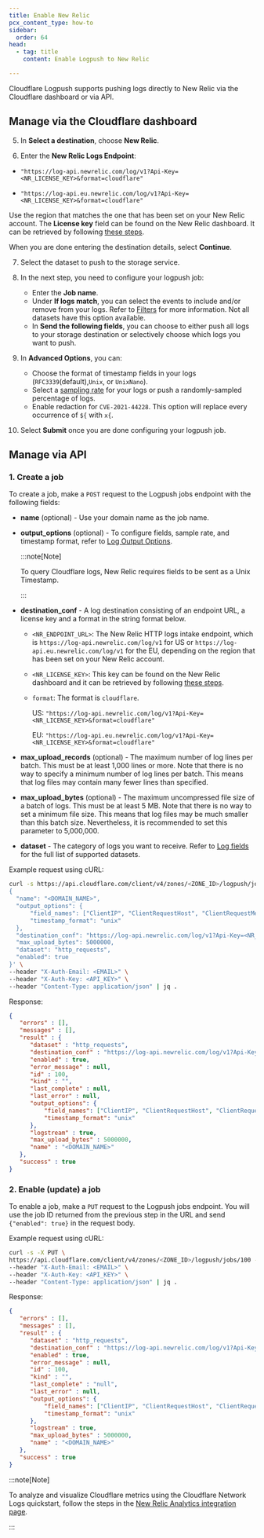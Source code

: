```yaml
---
title: Enable New Relic
pcx_content_type: how-to
sidebar:
  order: 64
head:
  - tag: title
    content: Enable Logpush to New Relic

---
```



Cloudflare Logpush supports pushing logs directly to New Relic via the Cloudflare dashboard or via API.

## Manage via the Cloudflare dashboard

<Render file="enable-logpush-job" />

5. In **Select a destination**, choose **New Relic**.

6. Enter the **New Relic Logs Endpoint**:

  <Tabs> <TabItem label="US">

  * `"https://log-api.newrelic.com/log/v1?Api-Key=<NR_LICENSE_KEY>&format=cloudflare"`

  </TabItem> <TabItem label="EU">

  * `"https://log-api.eu.newrelic.com/log/v1?Api-Key=<NR_LICENSE_KEY>&format=cloudflare"`

  </TabItem> </Tabs>

  Use the region that matches the one that has been set on your New Relic account. The **License key** field can be found on the New Relic dashboard. It can be retrieved by following [these steps](https://docs.newrelic.com/docs/apis/intro-apis/new-relic-api-keys/#manage-license-key).

When you are done entering the destination details, select **Continue**.

7. Select the dataset to push to the storage service.

8. In the next step, you need to configure your logpush job:
   * Enter the **Job name**.
   * Under **If logs match**, you can select the events to include and/or remove from your logs. Refer to [Filters](/logs/reference/filters/) for more information. Not all datasets have this option available.
   * In **Send the following fields**, you can choose to either push all logs to your storage destination or selectively choose which logs you want to push.

9. In **Advanced Options**, you can:
   * Choose the format of timestamp fields in your logs (`RFC3339`(default),`Unix`, or `UnixNano`).
   * Select a [sampling rate](/logs/get-started/api-configuration/#sampling-rate) for your logs or push a randomly-sampled percentage of logs.
   * Enable redaction for `CVE-2021-44228`. This option will replace every occurrence of `${` with `x{`.

10. Select **Submit** once you are done configuring your logpush job.

## Manage via API

<Render file="enable-read-permissions" />

### 1. Create a job

To create a job, make a `POST` request to the Logpush jobs endpoint with the following fields:

* **name** (optional) - Use your domain name as the job name.

* **output\_options** (optional) - To configure fields, sample rate, and timestamp format, refer to [Log Output Options](/logs/reference/log-output-options/).

  :::note[Note]

  To query Cloudflare logs, New Relic requires fields to be sent as a Unix Timestamp. 

  :::

* **destination\_conf** - A log destination consisting of an endpoint URL, a license key and a format in the string format below.

  * `<NR_ENDPOINT_URL>`: The New Relic HTTP logs intake endpoint, which is `https://log-api.newrelic.com/log/v1` for US or `https://log-api.eu.newrelic.com/log/v1` for the EU, depending on the region that has been set on your New Relic account.
  * `<NR_LICENSE_KEY>`: This key can be found on the New Relic dashboard and it can be retrieved by following [these steps](https://docs.newrelic.com/docs/apis/intro-apis/new-relic-api-keys/#manage-license-key).
  * `format`: The format is `cloudflare`.

    US: `"https://log-api.newrelic.com/log/v1?Api-Key=<NR_LICENSE_KEY>&format=cloudflare"`

    EU: `"https://log-api.eu.newrelic.com/log/v1?Api-Key=<NR_LICENSE_KEY>&format=cloudflare"`

* **max\_upload\_records** (optional) - The maximum number of log lines per batch. This must be at least 1,000 lines or more. Note that there is no way to specify a minimum number of log lines per batch. This means that log files may contain many fewer lines than specified.

* **max\_upload\_bytes** (optional) - The maximum uncompressed file size of a batch of logs. This must be at least 5 MB. Note that there is no way to set a minimum file size. This means that log files may be much smaller than this batch size. Nevertheless, it is recommended to set this parameter to 5,000,000.

* **dataset** - The category of logs you want to receive. Refer to [Log fields](/logs/reference/log-fields/) for the full list of supported datasets.

Example request using cURL:

```bash
curl -s https://api.cloudflare.com/client/v4/zones/<ZONE_ID>/logpush/jobs -X POST -d '
{
  "name": "<DOMAIN_NAME>",
  "output_options": {
      "field_names": ["ClientIP", "ClientRequestHost", "ClientRequestMethod", "ClientRequestURI", "EdgeEndTimestamp","EdgeResponseBytes", "EdgeResponseStatus", "EdgeStartTimestamp", "RayID"],
      "timestamp_format": "unix"
  },
  "destination_conf": "https://log-api.newrelic.com/log/v1?Api-Key=<NR_LICENSE_KEY>&format=cloudflare",
  "max_upload_bytes": 5000000,
  "dataset": "http_requests",
  "enabled": true
}' \
--header "X-Auth-Email: <EMAIL>" \
--header "X-Auth-Key: <API_KEY>" \
--header "Content-Type: application/json" | jq .
```

Response:

```json
{
   "errors" : [],
   "messages" : [],
   "result" : {
      "dataset" : "http_requests",
      "destination_conf" : "https://log-api.newrelic.com/log/v1?Api-Key=<NR_LICENSE_KEY>&format=cloudflare",
      "enabled" : true,
      "error_message" : null,
      "id" : 100,
      "kind" : "",
      "last_complete" : null,
      "last_error" : null,
      "output_options": {
          "field_names": ["ClientIP", "ClientRequestHost", "ClientRequestMethod", "ClientRequestURI", "EdgeEndTimestamp","EdgeResponseBytes", "EdgeResponseStatus", "EdgeStartTimestamp", "RayID"],
          "timestamp_format": "unix"
      },
      "logstream" : true,
      "max_upload_bytes" : 5000000,
      "name" : "<DOMAIN_NAME>"
   },
   "success" : true
}
```

### 2. Enable (update) a job

To enable a job, make a `PUT` request to the Logpush jobs endpoint. You will use the job ID returned from the previous step in the URL and send `{"enabled": true}` in the request body.

Example request using cURL:

```bash
curl -s -X PUT \
https://api.cloudflare.com/client/v4/zones/<ZONE_ID>/logpush/jobs/100 -d'{"enabled":true}' \
--header "X-Auth-Email: <EMAIL>" \
--header "X-Auth-Key: <API_KEY>" \
--header "Content-Type: application/json" | jq .
```

Response:

```json
{
   "errors" : [],
   "messages" : [],
   "result" : {
      "dataset" : "http_requests",
      "destination_conf" : "https://log-api.newrelic.com/log/v1?Api-Key=<NR_LICENSE_KEY>&format=cloudflare",
      "enabled" : true,
      "error_message" : null,
      "id" : 100,
      "kind" : "",
      "last_complete" : "null",
      "last_error" : null,
      "output_options": {
          "field_names": ["ClientIP", "ClientRequestHost", "ClientRequestMethod", "ClientRequestURI", "EdgeEndTimestamp","EdgeResponseBytes", "EdgeResponseStatus", "EdgeStartTimestamp", "RayID"],
          "timestamp_format": "unix"
      },
      "logstream" : true,
      "max_upload_bytes" : 5000000,
      "name" : "<DOMAIN_NAME>"
   },
   "success" : true
}
```

:::note[Note]

To analyze and visualize Cloudflare metrics using the Cloudflare Network Logs quickstart, follow the steps in the [New Relic Analytics integration page](/analytics/analytics-integrations/new-relic/). 

:::
